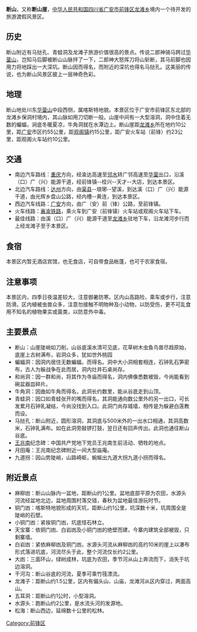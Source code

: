 '''断山'''，又称'''断山崖'''，[[中华人民共和国|中华人民共和国]][[四川省|四川省]][[广安市|广安市]][[前锋区|前锋区]][[龙滩乡|龙滩乡]]境内一个待开发的旅游渡假风景区。

==历史==
断山附近有马挞孔、青蛙洞及龙滩子旅游价值很高的景点。传说二郎神骑马跨过[[华蓥山|华蓥山]]，岂知马后脚被断山山脉拌了一下，二郎神大怒挥刀将山斩断，其马前脚也因用力将地踩出一大深坑。断山因而得名，而附近的深坑也得名马挞孔。这美丽的传说，也为断山风景区披上一层神奇色彩。

==地理==
断山地处川东[[华蓥山|华蓥山]]中段西侧，属喀斯特地貌。本景区位于广安市前锋区东北部的龙滩乡保洞村境内，其山脉如用刀切断一般。山崖中间有一大型溶洞，洞中住着无数的蝙蝠，涧底冬暖夏凉，牛角洞就在水潭边上。断山崖距[[龙滩乡|龙滩乡]]所在地约10公里，距[[广安|广安]]市区约55公里，距[[观阁镇|观阁镇]]约15公里，距广安火车站（前锋）约23公里，距观阁火车站约10公里。

==交通==
*南边汽车路线：[[重庆|重庆]]方向，经渝达高速至[[邻水|邻水]]转广邻高速至[[华蓥|华蓥]]出口，沿溪（口）广（兴）能源干道，经前锋镇--桂兴--天才--大店，到达本景区。
*北边汽车路线：[[达州|达州]]方向，由[[渠县|渠县]]--琅琊--望溪，到达溪（口）广（兴）能源干道，由光辉乡盘山公路，经内槽--黄连，到达本景区。
*西边汽车线路：[[广安|广安]]方向，由广（安）前（锋）公路，至前锋镇。
*火车线路：[[襄渝铁路|襄渝铁路]]，乘火车到广安（前锋镇）火车站或观阁火车站下车。
*最佳线路：由溪（口）广（兴）能源干道至[[龙滩乡|龙滩乡]]驻地下车，沿龙滩河步行而上经龙滩子至于本景区。

==食宿==
本景区内暂无酒店宾馆，也无食店，可自带食品帐蓬，也可于农家食宿。

==注意事项==
本景区内，四季日夜温差较大，注意御暑防寒。区内山高路险，乘车或步行，注意防滑。区内植被虫兽众多，注意勿接触不明物种及小动物，以防受伤，更不可乱食用不知名的植物果实或菌类，以防意外中毒。

==主要景点==
*断山：山崖陡峭如刀削，山谷底溪水清可见底，花草树木虫鱼鸟兽尽趋原始，底崖上古树满布，岩洞众多，犹如世外桃园
*蝙蝠洞：因洞内居住无数蝙蝠，而得名。洞中大小洞相套相连，石钟乳石笋密布，古人为躲战争在此而居，洞内灶井石桌尚存。
*和尚洞：因一群和尚，将其作为寺庙而得名，洞内佛像悉数被毁，今尚能看到碗盆器皿碎片。
*牛角洞：因曲如牛角而得名，此洞长约数里，能从谷底走到山顶。
*青蛙洞：因口如青蛙张开的嘴而得名，其洞能通向数公里外的另一出口，可长发累月石钟乳凝结，今尚没找到入口。此洞门尚存城墙，相传是为躲避白莲教而设。
*马挞孔：断山附近，圆形溶洞，其洞底与500米外的一出水口相通，其洞高数米，石钟乳满布。如在此洞旁敲锣打鼓，翌日还有回声传出。此洞也通往断山谷底。
*[[王兆南|王兆南]]纪念碑：中国共产党地下党员王兆南生前活动、牺牲的地点。
*月田庵：王兆南纪念碑附近一间大型庙庵。
*九道拐：因山势陡峭，山路崎岖，蜿蜒出九道大拐九道小拐而得名。

==附近景点==
*麻柳凼：断山山脉内一盆地，距断山约1公里。盆地底部平原为农田，水源头河流经盆地北边，盆地周围村落交错，春秋为盆地最佳游玩时节。
*铜门凼：喀斯特地貌形成的天坑，距断山约1公里，坑深数十米，坑周围全是陡峭的石壁。
*小铜门凼：紧挨铜门凼，坑底怪石林立。
*天宝寨：依铜门凼、白岩凼及小铜门凼的绝壁而建，今寨内建筑全部被毁，只剩寨墙。
*白岩凼：紧依麻柳凼及铜门凼，水源头河流从麻柳凼的高约10米的崖上以瀑布形式落进坑底，河流尽头于此，整个河流仅长约2公里。
*大凼：三面环山，绿树成林，坑底为农田，季节河从山上奔流而下，消失于坑边溶洞。
*干河沟：断山谷底的河流，夏季可乘竹筏漂流。
*龙滩子：距断山约1.5公里，区内有偏头山、山庙，龙滩河从区内穿过，两面高山。
*五耳洞：距断山约1公时，小型溶洞。
*水源头：跑断山约2公里，是水流头河的发源地。
*松海：断山西边，延绵数十公里的松林。

{{前锋区行政区划}}


[[Category:前锋区|Category:前锋区]]